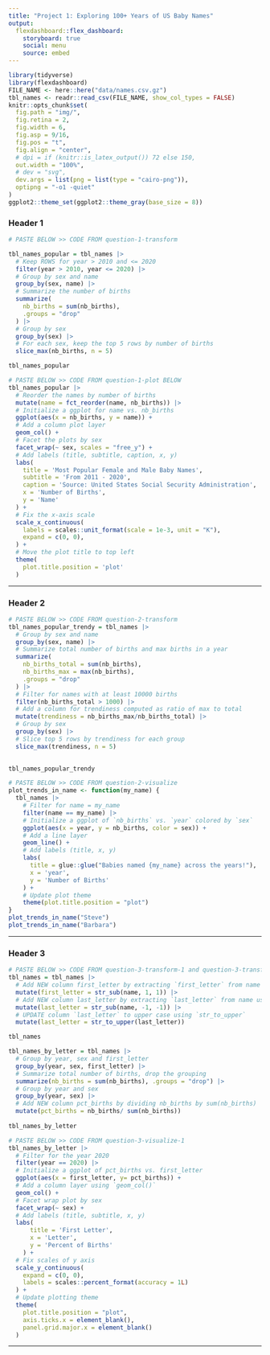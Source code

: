 ```yaml
---
title: "Project 1: Exploring 100+ Years of US Baby Names"
output: 
  flexdashboard::flex_dashboard:
    storyboard: true
    social: menu
    source: embed
---
```


```r
library(tidyverse)
library(flexdashboard)
FILE_NAME <- here::here("data/names.csv.gz")
tbl_names <- readr::read_csv(FILE_NAME, show_col_types = FALSE)
knitr::opts_chunk$set(
  fig.path = "img/",
  fig.retina = 2,
  fig.width = 6,
  fig.asp = 9/16,
  fig.pos = "t",
  fig.align = "center",
  # dpi = if (knitr::is_latex_output()) 72 else 150,
  out.width = "100%",
  # dev = "svg",
  dev.args = list(png = list(type = "cairo-png")),
  optipng = "-o1 -quiet"
)
ggplot2::theme_set(ggplot2::theme_gray(base_size = 8))
```

### Header 1

```r
# PASTE BELOW >> CODE FROM question-1-transform

tbl_names_popular = tbl_names |> 
  # Keep ROWS for year > 2010 and <= 2020
  filter(year > 2010, year <= 2020) |> 
  # Group by sex and name
  group_by(sex, name) |> 
  # Summarize the number of births
  summarize(
    nb_births = sum(nb_births),
    .groups = "drop"
  ) |> 
  # Group by sex 
  group_by(sex) |>  
  # For each sex, keep the top 5 rows by number of births
  slice_max(nb_births, n = 5)

tbl_names_popular


```


```r
# PASTE BELOW >> CODE FROM question-1-plot BELOW
tbl_names_popular |> 
  # Reorder the names by number of births
  mutate(name = fct_reorder(name, nb_births)) |>
  # Initialize a ggplot for name vs. nb_births
  ggplot(aes(x = nb_births, y = name)) +
  # Add a column plot layer
  geom_col() +
  # Facet the plots by sex
  facet_wrap(~ sex, scales = "free_y") +
  # Add labels (title, subtitle, caption, x, y)
  labs(
    title = 'Most Popular Female and Male Baby Names',
    subtitle = 'From 2011 - 2020',
    caption = 'Source: United States Social Security Administration',
    x = 'Number of Births',
    y = 'Name'
  ) +
  # Fix the x-axis scale 
  scale_x_continuous(
    labels = scales::unit_format(scale = 1e-3, unit = "K"),
    expand = c(0, 0),
  ) +
  # Move the plot title to top left
  theme(
    plot.title.position = 'plot'
  )

```

***

<!-- Add a note to be included in the sidebar -->


### Header 2

```r
# PASTE BELOW >> CODE FROM question-2-transform 
tbl_names_popular_trendy = tbl_names |> 
  # Group by sex and name
  group_by(sex, name) |> 
  # Summarize total number of births and max births in a year
  summarize(
    nb_births_total = sum(nb_births),
    nb_births_max = max(nb_births),
    .groups = "drop"
  ) |> 
  # Filter for names with at least 10000 births
  filter(nb_births_total > 1000) |> 
  # Add a column for trendiness computed as ratio of max to total
  mutate(trendiness = nb_births_max/nb_births_total) |> 
  # Group by sex
  group_by(sex) |>
  # Slice top 5 rows by trendiness for each group
  slice_max(trendiness, n = 5)
  

tbl_names_popular_trendy

```


```r
# PASTE BELOW >> CODE FROM question-2-visualize
plot_trends_in_name <- function(my_name) {
  tbl_names |> 
    # Filter for name = my_name
    filter(name == my_name) |> 
    # Initialize a ggplot of `nb_births` vs. `year` colored by `sex`
    ggplot(aes(x = year, y = nb_births, color = sex)) +
    # Add a line layer
    geom_line() +
    # Add labels (title, x, y)
    labs(
      title = glue::glue("Babies named {my_name} across the years!"),
      x = 'year',
      y = 'Number of Births'
    ) +
    # Update plot theme
    theme(plot.title.position = "plot")
}
plot_trends_in_name("Steve")
plot_trends_in_name("Barbara")

```

***

<!-- Add a note to be included in the sidebar -->

### Header 3

```r
# PASTE BELOW >> CODE FROM question-3-transform-1 and question-3-transform-2
tbl_names = tbl_names |> 
  # Add NEW column first_letter by extracting `first_letter` from name using `str_sub`
  mutate(first_letter = str_sub(name, 1, 1)) |>  
  # Add NEW column last_letter by extracting `last_letter` from name using `str_sub`
  mutate(last_letter = str_sub(name, -1, -1)) |> 
  # UPDATE column `last_letter` to upper case using `str_to_upper`
  mutate(last_letter = str_to_upper(last_letter))

tbl_names

tbl_names_by_letter = tbl_names |> 
  # Group by year, sex and first_letter
  group_by(year, sex, first_letter) |> 
  # Summarize total number of births, drop the grouping
  summarize(nb_births = sum(nb_births), .groups = "drop") |> 
  # Group by year and sex
  group_by(year, sex) |> 
  # Add NEW column pct_births by dividing nb_births by sum(nb_births)
  mutate(pct_births = nb_births/ sum(nb_births))
  
tbl_names_by_letter

```


```r
# PASTE BELOW >> CODE FROM question-3-visualize-1
tbl_names_by_letter |> 
  # Filter for the year 2020
  filter(year == 2020) |>
  # Initialize a ggplot of pct_births vs. first_letter
  ggplot(aes(x = first_letter, y= pct_births)) +
  # Add a column layer using `geom_col()`
  geom_col() +
  # Facet wrap plot by sex
  facet_wrap(~ sex) +
  # Add labels (title, subtitle, x, y)
  labs(
      title = 'First Letter',
      x = 'Letter',
      y = 'Percent of Births'
    ) +
  # Fix scales of y axis
  scale_y_continuous(
    expand = c(0, 0),
    labels = scales::percent_format(accuracy = 1L)
  ) +
  # Update plotting theme
  theme(
    plot.title.position = "plot",
    axis.ticks.x = element_blank(),
    panel.grid.major.x = element_blank()
  )

```

***

<!-- Add a note to be included in the sidebar -->

